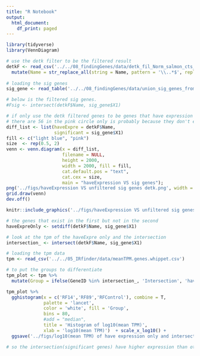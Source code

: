 ```yaml
---
title: "R Notebook"
output:
  html_document:
    df_print: paged
---
```


```r
library(tidyverse)
library(VennDiagram)
```

```r
# use the detk filter to be the filtered result
detkF <- read_csv('../../08_findingGenes/data/detk_fil_Norm_salmon_cts_replicate1_matrix.csv') %>%
  mutate(Name = str_replace_all(string = Name, pattern = '\\..*$', replacement = '')) 
  
# loading the sig genes
sig_gene <- read_table('../../08_findingGenes/data/union_sig_genes_from_3_analysis.txt', col_names = F)

# below is the filtered sig genes.
#Fsig <- intersect(detkF$Name, sig_gene$X1)
```

```r
# if only use the detk filtered genes to be genes that have expression
# there are 56 in the pink circle only is probably because they don't exist in the annotation file salmon used in the first place.
diff_list <- list(haveExpre = detkF$Name,
                  significant = sig_gene$X1)
fill <- c("light blue", "pink")
size  <- rep(0.5, 2)
venn <- venn.diagram(x = diff_list, 
                     filename = NULL,
                     height = 2000,
                     width = 2000, fill = fill,
                     cat.default.pos = "text", 
                     cat.cex = size,
                     main = "haveExpression VS sig genes");
png('../figs/haveExpression VS unfiltered sig genes detk.png', width = 4, height = 4, units = 'in', res = 300)
grid.draw(venn)
dev.off()
```
```r
knitr::include_graphics('../figs/haveExpression VS unfiltered sig genes detk.png', dpi = 300)
```

```r
# the genes that exist in the first but not in the second
haveExpreOnly <- setdiff(detkF$Name, sig_gene$X1)
```

```r
# look at the tpm of the haveExpre only and the intersection
intersection_ <- intersect(detkF$Name, sig_gene$X1)

# loading the tpm data
tpm <- read_csv('../../05_IRfinder/data/meanTPM.genes.whippet.csv')

# to put the groups to differentiate
tpm_plot <- tpm %>%
  mutate(Group = ifelse(GeneID %in% intersection_, 'Intersection', 'haveExpreOnly'))
```

```r
tpm_plot %>%
  gghistogram(x = c('RF14','RF89','RFControl'), combine = T, 
              palette = 'lancet',
              color = 'white', fill = 'Group', 
              bins = 80,
              #add = "median",
              title = 'Histogram of log10(mean TPM)',
              xlab = 'log10(mean TPM)')  + scale_x_log10() +
  ggsave('../figs/log10(mean TPM) of have expression only and intersection genes.jpg', width = 8, height = 6)

# so the intersection(significant genes) have higher expression than others, which is great!
```

 